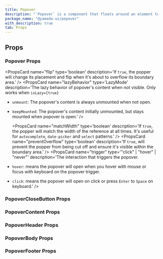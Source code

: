 ```yaml
---
title: Popover
description: "`Popover` is a component that floats around an element to display information."
package_name: "@yamada-ui/popover"
with_description: true
tab: Props
---
```


## Props

### Popover Props

<PropsCard name="animation"
type='"top" | "right" | "bottom" | "left" | "scale" | "none"'
description='The animation of the popover.' />
<PropsCard name="autoFocus"
type='boolean'
description='If `true`, focus will be transferred to the first interactive element when the popover opens.' />
<PropsCard name="boundary"
type='HTMLElement | "clippingParents" | "scrollParent"'
description='The boundary area for the popper. Used within the `preventOverflow` modifier.' />
<PropsCard name="closeDelay"
type='number'
description='The number of delay time to close.' />
<PropsCard name="closeOnBlur"
type='boolean'
description='If `true`, the popover will close when you blur out it by clicking outside or tabbing out.' />
<PropsCard name="closeOnButton"
type='boolean'
description='If `true`, display the popover close button.' />
<PropsCard name="closeOnEsc"
type='boolean'
description='If `true`, the popover will close when you hit the `Esc` key.' />
<PropsCard name="defaultIsOpen"
type='boolean'
description='If `true`, the popover will be initially opened.' />
<PropsCard name="duration"
type='number | Partial<Record<"exit" | "enter", number>>'
description='The animation duration.' />
<PropsCard name="eventListeners"
type='type ONLY_FOR_FORMAT =
  | boolean
  | { scroll?: boolean | undefined; resize?: boolean | undefined }'
description='If provided, determines whether the popper will reposition itself on `scroll`  and `resize` of the window.' />
<PropsCard name="flip"
type='boolean'
description='If `true`, the popper will change its placement and flip when it's about to overflow its boundary area.' />
<PropsCard name="gutter"
type='UIValue<number>'
description='The distance or margin between the reference and popper.
It is used internally to create an `offset` modifier.' />
<PropsCard name="initialFocusRef"
type='RefObject<{ focus(): void }>'
description='The `ref` of the element that should receive focus when the popover opens.' />
<PropsCard name="isLazy"
type='boolean'
description='If `true`, the PopoverContent rendering will be deferred until the popover is open.' />
<PropsCard name="isOpen"
type='boolean'
description='If `true`, the popover will be opened.' />
<PropsCard name="lazyBehavior"
type='LazyMode'
description='The lazy behavior of popover's content when not visible. Only works when `isLazy={true}`

- `unmount`: The popover's content is always unmounted when not open.
- `keepMounted`: The popover's content initially unmounted, but stays mounted when popover is open.' />

    <PropsCard name="matchWidth"
type='boolean'
description='If `true`, the popper will match the width of the reference at all times.
It's useful for `autocomplete`, `date-picker` and `select` patterns.' />
<PropsCard name="modifiers"
type='Partial<Modifier<string, any>>[]'
description='Array of popper.js modifiers.
Check the docs to see the list of possible modifiers you can pass.' />
<PropsCard name="offset"
type='[number, number]'
description='The main and cross-axis offset to displace popper element from its reference element.' />
<PropsCard name="onClose"
type='() => void'
description='Callback fired when the popover closes.' />
<PropsCard name="onOpen"
type='() => void'
description='Callback fired when the popover opens.' />
<PropsCard name="openDelay"
type='number'
description='The number of delay time to open.' />
<PropsCard name="placement"
type='UIValue<Placement>'
description='The placement of the popper relative to its reference.' />
<PropsCard name="preventOverflow"
type='boolean'
description='If `true`, will prevent the popper from being cut off and ensure it's visible within the boundary area.' />
<PropsCard name="restoreFocus"
type='boolean'
description='If `true`, focus will be returned to the element that triggers the popover when it closes.' />
<PropsCard name="strategy"
type='"fixed" | "absolute"'
description='The CSS positioning strategy to use.' />
<PropsCard name="trigger"
type='"click" | "hover" | "never"'
description='The interaction that triggers the popover.

- `hover`: means the popover will open when you hover with mouse or focus with keyboard on the popover trigger.
- `click`: means the popover will open on click or press `Enter` to `Space` on keyboard.' />

### PopoverCloseButton Props

<PropsCard
  name="isDisabled"
  type="boolean"
  description="If `true`, the button is disabled."
/>

### PopoverContent Props

<PropsCard name="about" type="string" />
<PropsCard name="accessKey" type="string" />
<PropsCard name="aria-activedescendant" type="string" />
<PropsCard name="aria-atomic" type="Booleanish" />
<PropsCard
  name="aria-autocomplete"
  type='"list" | "none" | "inline" | "both"'
/>
<PropsCard name="aria-braillelabel" type="string" />
<PropsCard name="aria-brailleroledescription" type="string" />
<PropsCard name="aria-busy" type="Booleanish" />
<PropsCard name="aria-checked" type='boolean | "true" | "false" | "mixed"' />
<PropsCard name="aria-colcount" type="number" />
<PropsCard name="aria-colindex" type="number" />
<PropsCard name="aria-colindextext" type="string" />
<PropsCard name="aria-colspan" type="number" />
<PropsCard name="aria-controls" type="string" />
<PropsCard
  name="aria-current"
  type='type ONLY_FOR_FORMAT =
  | boolean
  | "time"
  | "true"
  | "false"
  | "page"
  | "step"
  | "location"
  | "date"'
/>
<PropsCard name="aria-describedby" type="string" />
<PropsCard name="aria-description" type="string" />
<PropsCard name="aria-details" type="string" />
<PropsCard name="aria-disabled" type="Booleanish" />
<PropsCard
  name="aria-dropeffect"
  type='"link" | "none" | "copy" | "execute" | "move" | "popup"'
/>
<PropsCard name="aria-errormessage" type="string" />
<PropsCard name="aria-expanded" type="Booleanish" />
<PropsCard name="aria-flowto" type="string" />
<PropsCard name="aria-grabbed" type="Booleanish" />
<PropsCard
  name="aria-haspopup"
  type='type ONLY_FOR_FORMAT =
  | boolean
  | "dialog"
  | "menu"
  | "grid"
  | "true"
  | "false"
  | "listbox"
  | "tree"'
/>
<PropsCard name="aria-hidden" type="Booleanish" />
<PropsCard
  name="aria-invalid"
  type='boolean | "true" | "false" | "grammar" | "spelling"'
/>
<PropsCard name="aria-keyshortcuts" type="string" />
<PropsCard name="aria-label" type="string" />
<PropsCard name="aria-labelledby" type="string" />
<PropsCard name="aria-level" type="number" />
<PropsCard name="aria-live" type='"off" | "assertive" | "polite"' />
<PropsCard name="aria-modal" type="Booleanish" />
<PropsCard name="aria-multiline" type="Booleanish" />
<PropsCard name="aria-multiselectable" type="Booleanish" />
<PropsCard name="aria-orientation" type='"horizontal" | "vertical"' />
<PropsCard name="aria-owns" type="string" />
<PropsCard name="aria-placeholder" type="string" />
<PropsCard name="aria-posinset" type="number" />
<PropsCard name="aria-pressed" type='boolean | "true" | "false" | "mixed"' />
<PropsCard name="aria-readonly" type="Booleanish" />
<PropsCard
  name="aria-relevant"
  type='type ONLY_FOR_FORMAT =
  | "text"
  | "all"
  | "additions"
  | "additions removals"
  | "additions text"
  | "removals"
  | "removals additions"
  | "removals text"
  | "text additions"
  | "text removals"'
/>
<PropsCard name="aria-required" type="Booleanish" />
<PropsCard name="aria-roledescription" type="string" />
<PropsCard name="aria-rowcount" type="number" />
<PropsCard name="aria-rowindex" type="number" />
<PropsCard name="aria-rowindextext" type="string" />
<PropsCard name="aria-rowspan" type="number" />
<PropsCard name="aria-selected" type="Booleanish" />
<PropsCard name="aria-setsize" type="number" />
<PropsCard
  name="aria-sort"
  type='"none" | "ascending" | "descending" | "other"'
/>
<PropsCard name="aria-valuemax" type="number" />
<PropsCard name="aria-valuemin" type="number" />
<PropsCard name="aria-valuenow" type="number" />
<PropsCard name="aria-valuetext" type="string" />
<PropsCard name="autoCapitalize" type="string" />
<PropsCard name="autoCorrect" type="string" />
<PropsCard name="autoFocus" type="boolean" />
<PropsCard name="autoSave" type="string" />
<PropsCard name="className" type="string" />
<PropsCard name="content" type="string" />
<PropsCard
  name="contentEditable"
  type='"inherit" | Booleanish | "plaintext-only"'
/>
<PropsCard name="contextMenu" type="string" />
<PropsCard
  name="dangerouslySetInnerHTML"
  type="{ __html: string | TrustedHTML }"
/>
<PropsCard name="datatype" type="string" />
<PropsCard name="defaultChecked" type="boolean" />
<PropsCard name="defaultValue" type="string | number | readonly string[]" />
<PropsCard name="dir" type="string" />
<PropsCard name="draggable" type="Booleanish" />
<PropsCard name="hidden" type="boolean" />
<PropsCard name="id" type="string" />
<PropsCard name="inlist" type="any" />
<PropsCard
  name="inputMode"
  type='type ONLY_FOR_FORMAT =
  | "search"
  | "text"
  | "none"
  | "tel"
  | "url"
  | "email"
  | "numeric"
  | "decimal"'
/>
<PropsCard name="is" type="string" />
<PropsCard name="itemID" type="string" />
<PropsCard name="itemProp" type="string" />
<PropsCard name="itemRef" type="string" />
<PropsCard name="itemScope" type="boolean" />
<PropsCard name="itemType" type="string" />
<PropsCard name="lang" type="string" />
<PropsCard name="nonce" type="string" />
<PropsCard name="onAbort" type="ReactEventHandler<HTMLElement>" />
<PropsCard name="onAbortCapture" type="ReactEventHandler<HTMLElement>" />
<PropsCard name="onAnimationEnd" type="AnimationEventHandler<HTMLElement>" />
<PropsCard
  name="onAnimationEndCapture"
  type="AnimationEventHandler<HTMLElement>"
/>
<PropsCard
  name="onAnimationIteration"
  type="AnimationEventHandler<HTMLElement>"
/>
<PropsCard
  name="onAnimationIterationCapture"
  type="AnimationEventHandler<HTMLElement>"
/>
<PropsCard
  name="onAnimationStartCapture"
  type="AnimationEventHandler<HTMLElement>"
/>
<PropsCard name="onAuxClick" type="MouseEventHandler<HTMLElement>" />
<PropsCard name="onAuxClickCapture" type="MouseEventHandler<HTMLElement>" />
<PropsCard name="onBeforeInput" type="FormEventHandler<HTMLElement>" />
<PropsCard name="onBeforeInputCapture" type="FormEventHandler<HTMLElement>" />
<PropsCard name="onBlur" type="FocusEventHandler<HTMLElement>" />
<PropsCard name="onBlurCapture" type="FocusEventHandler<HTMLElement>" />
<PropsCard name="onCanPlay" type="ReactEventHandler<HTMLElement>" />
<PropsCard name="onCanPlayCapture" type="ReactEventHandler<HTMLElement>" />
<PropsCard name="onCanPlayThrough" type="ReactEventHandler<HTMLElement>" />
<PropsCard
  name="onCanPlayThroughCapture"
  type="ReactEventHandler<HTMLElement>"
/>
<PropsCard name="onChange" type="FormEventHandler<HTMLElement>" />
<PropsCard name="onChangeCapture" type="FormEventHandler<HTMLElement>" />
<PropsCard name="onClick" type="MouseEventHandler<HTMLElement>" />
<PropsCard name="onClickCapture" type="MouseEventHandler<HTMLElement>" />
<PropsCard
  name="onCompositionEnd"
  type="CompositionEventHandler<HTMLElement>"
/>
<PropsCard
  name="onCompositionEndCapture"
  type="CompositionEventHandler<HTMLElement>"
/>
<PropsCard
  name="onCompositionStart"
  type="CompositionEventHandler<HTMLElement>"
/>
<PropsCard
  name="onCompositionStartCapture"
  type="CompositionEventHandler<HTMLElement>"
/>
<PropsCard
  name="onCompositionUpdate"
  type="CompositionEventHandler<HTMLElement>"
/>
<PropsCard
  name="onCompositionUpdateCapture"
  type="CompositionEventHandler<HTMLElement>"
/>
<PropsCard name="onContextMenu" type="MouseEventHandler<HTMLElement>" />
<PropsCard name="onContextMenuCapture" type="MouseEventHandler<HTMLElement>" />
<PropsCard name="onCopy" type="ClipboardEventHandler<HTMLElement>" />
<PropsCard name="onCopyCapture" type="ClipboardEventHandler<HTMLElement>" />
<PropsCard name="onCut" type="ClipboardEventHandler<HTMLElement>" />
<PropsCard name="onCutCapture" type="ClipboardEventHandler<HTMLElement>" />
<PropsCard name="onDoubleClick" type="MouseEventHandler<HTMLElement>" />
<PropsCard name="onDoubleClickCapture" type="MouseEventHandler<HTMLElement>" />
<PropsCard name="onDragCapture" type="DragEventHandler<HTMLElement>" />
<PropsCard name="onDragEndCapture" type="DragEventHandler<HTMLElement>" />
<PropsCard name="onDragEnter" type="DragEventHandler<HTMLElement>" />
<PropsCard name="onDragEnterCapture" type="DragEventHandler<HTMLElement>" />
<PropsCard name="onDragExit" type="DragEventHandler<HTMLElement>" />
<PropsCard name="onDragExitCapture" type="DragEventHandler<HTMLElement>" />
<PropsCard name="onDragLeave" type="DragEventHandler<HTMLElement>" />
<PropsCard name="onDragLeaveCapture" type="DragEventHandler<HTMLElement>" />
<PropsCard name="onDragOver" type="DragEventHandler<HTMLElement>" />
<PropsCard name="onDragOverCapture" type="DragEventHandler<HTMLElement>" />
<PropsCard name="onDragStartCapture" type="DragEventHandler<HTMLElement>" />
<PropsCard name="onDrop" type="DragEventHandler<HTMLElement>" />
<PropsCard name="onDropCapture" type="DragEventHandler<HTMLElement>" />
<PropsCard name="onDurationChange" type="ReactEventHandler<HTMLElement>" />
<PropsCard
  name="onDurationChangeCapture"
  type="ReactEventHandler<HTMLElement>"
/>
<PropsCard name="onEmptied" type="ReactEventHandler<HTMLElement>" />
<PropsCard name="onEmptiedCapture" type="ReactEventHandler<HTMLElement>" />
<PropsCard name="onEncrypted" type="ReactEventHandler<HTMLElement>" />
<PropsCard name="onEncryptedCapture" type="ReactEventHandler<HTMLElement>" />
<PropsCard name="onEnded" type="ReactEventHandler<HTMLElement>" />
<PropsCard name="onEndedCapture" type="ReactEventHandler<HTMLElement>" />
<PropsCard name="onError" type="ReactEventHandler<HTMLElement>" />
<PropsCard name="onErrorCapture" type="ReactEventHandler<HTMLElement>" />
<PropsCard name="onFocus" type="FocusEventHandler<HTMLElement>" />
<PropsCard name="onFocusCapture" type="FocusEventHandler<HTMLElement>" />
<PropsCard name="onGotPointerCapture" type="PointerEventHandler<HTMLElement>" />
<PropsCard
  name="onGotPointerCaptureCapture"
  type="PointerEventHandler<HTMLElement>"
/>
<PropsCard name="onInput" type="FormEventHandler<HTMLElement>" />
<PropsCard name="onInputCapture" type="FormEventHandler<HTMLElement>" />
<PropsCard name="onInvalid" type="FormEventHandler<HTMLElement>" />
<PropsCard name="onInvalidCapture" type="FormEventHandler<HTMLElement>" />
<PropsCard name="onKeyDown" type="KeyboardEventHandler<HTMLElement>" />
<PropsCard name="onKeyDownCapture" type="KeyboardEventHandler<HTMLElement>" />
<PropsCard name="onKeyPress" type="KeyboardEventHandler<HTMLElement>" />
<PropsCard name="onKeyPressCapture" type="KeyboardEventHandler<HTMLElement>" />
<PropsCard name="onKeyUp" type="KeyboardEventHandler<HTMLElement>" />
<PropsCard name="onKeyUpCapture" type="KeyboardEventHandler<HTMLElement>" />
<PropsCard name="onLoad" type="ReactEventHandler<HTMLElement>" />
<PropsCard name="onLoadCapture" type="ReactEventHandler<HTMLElement>" />
<PropsCard name="onLoadedData" type="ReactEventHandler<HTMLElement>" />
<PropsCard name="onLoadedDataCapture" type="ReactEventHandler<HTMLElement>" />
<PropsCard name="onLoadedMetadata" type="ReactEventHandler<HTMLElement>" />
<PropsCard
  name="onLoadedMetadataCapture"
  type="ReactEventHandler<HTMLElement>"
/>
<PropsCard name="onLoadStart" type="ReactEventHandler<HTMLElement>" />
<PropsCard name="onLoadStartCapture" type="ReactEventHandler<HTMLElement>" />
<PropsCard
  name="onLostPointerCapture"
  type="PointerEventHandler<HTMLElement>"
/>
<PropsCard
  name="onLostPointerCaptureCapture"
  type="PointerEventHandler<HTMLElement>"
/>
<PropsCard name="onMouseDown" type="MouseEventHandler<HTMLElement>" />
<PropsCard name="onMouseDownCapture" type="MouseEventHandler<HTMLElement>" />
<PropsCard name="onMouseEnter" type="MouseEventHandler<HTMLElement>" />
<PropsCard name="onMouseLeave" type="MouseEventHandler<HTMLElement>" />
<PropsCard name="onMouseMove" type="MouseEventHandler<HTMLElement>" />
<PropsCard name="onMouseMoveCapture" type="MouseEventHandler<HTMLElement>" />
<PropsCard name="onMouseOut" type="MouseEventHandler<HTMLElement>" />
<PropsCard name="onMouseOutCapture" type="MouseEventHandler<HTMLElement>" />
<PropsCard name="onMouseOver" type="MouseEventHandler<HTMLElement>" />
<PropsCard name="onMouseOverCapture" type="MouseEventHandler<HTMLElement>" />
<PropsCard name="onMouseUp" type="MouseEventHandler<HTMLElement>" />
<PropsCard name="onMouseUpCapture" type="MouseEventHandler<HTMLElement>" />
<PropsCard name="onPaste" type="ClipboardEventHandler<HTMLElement>" />
<PropsCard name="onPasteCapture" type="ClipboardEventHandler<HTMLElement>" />
<PropsCard name="onPause" type="ReactEventHandler<HTMLElement>" />
<PropsCard name="onPauseCapture" type="ReactEventHandler<HTMLElement>" />
<PropsCard name="onPlay" type="ReactEventHandler<HTMLElement>" />
<PropsCard name="onPlayCapture" type="ReactEventHandler<HTMLElement>" />
<PropsCard name="onPlaying" type="ReactEventHandler<HTMLElement>" />
<PropsCard name="onPlayingCapture" type="ReactEventHandler<HTMLElement>" />
<PropsCard name="onPointerCancel" type="PointerEventHandler<HTMLElement>" />
<PropsCard
  name="onPointerCancelCapture"
  type="PointerEventHandler<HTMLElement>"
/>
<PropsCard name="onPointerDown" type="PointerEventHandler<HTMLElement>" />
<PropsCard
  name="onPointerDownCapture"
  type="PointerEventHandler<HTMLElement>"
/>
<PropsCard name="onPointerEnter" type="PointerEventHandler<HTMLElement>" />
<PropsCard
  name="onPointerEnterCapture"
  type="PointerEventHandler<HTMLElement>"
/>
<PropsCard name="onPointerLeave" type="PointerEventHandler<HTMLElement>" />
<PropsCard
  name="onPointerLeaveCapture"
  type="PointerEventHandler<HTMLElement>"
/>
<PropsCard name="onPointerMove" type="PointerEventHandler<HTMLElement>" />
<PropsCard
  name="onPointerMoveCapture"
  type="PointerEventHandler<HTMLElement>"
/>
<PropsCard name="onPointerOut" type="PointerEventHandler<HTMLElement>" />
<PropsCard name="onPointerOutCapture" type="PointerEventHandler<HTMLElement>" />
<PropsCard name="onPointerOver" type="PointerEventHandler<HTMLElement>" />
<PropsCard
  name="onPointerOverCapture"
  type="PointerEventHandler<HTMLElement>"
/>
<PropsCard name="onPointerUp" type="PointerEventHandler<HTMLElement>" />
<PropsCard name="onPointerUpCapture" type="PointerEventHandler<HTMLElement>" />
<PropsCard name="onProgress" type="ReactEventHandler<HTMLElement>" />
<PropsCard name="onProgressCapture" type="ReactEventHandler<HTMLElement>" />
<PropsCard name="onRateChange" type="ReactEventHandler<HTMLElement>" />
<PropsCard name="onRateChangeCapture" type="ReactEventHandler<HTMLElement>" />
<PropsCard name="onReset" type="FormEventHandler<HTMLElement>" />
<PropsCard name="onResetCapture" type="FormEventHandler<HTMLElement>" />
<PropsCard name="onResize" type="ReactEventHandler<HTMLElement>" />
<PropsCard name="onResizeCapture" type="ReactEventHandler<HTMLElement>" />
<PropsCard name="onScroll" type="UIEventHandler<HTMLElement>" />
<PropsCard name="onScrollCapture" type="UIEventHandler<HTMLElement>" />
<PropsCard name="onSeeked" type="ReactEventHandler<HTMLElement>" />
<PropsCard name="onSeekedCapture" type="ReactEventHandler<HTMLElement>" />
<PropsCard name="onSeeking" type="ReactEventHandler<HTMLElement>" />
<PropsCard name="onSeekingCapture" type="ReactEventHandler<HTMLElement>" />
<PropsCard name="onSelect" type="ReactEventHandler<HTMLElement>" />
<PropsCard name="onSelectCapture" type="ReactEventHandler<HTMLElement>" />
<PropsCard name="onStalled" type="ReactEventHandler<HTMLElement>" />
<PropsCard name="onStalledCapture" type="ReactEventHandler<HTMLElement>" />
<PropsCard name="onSubmit" type="FormEventHandler<HTMLElement>" />
<PropsCard name="onSubmitCapture" type="FormEventHandler<HTMLElement>" />
<PropsCard name="onSuspend" type="ReactEventHandler<HTMLElement>" />
<PropsCard name="onSuspendCapture" type="ReactEventHandler<HTMLElement>" />
<PropsCard name="onTimeUpdate" type="ReactEventHandler<HTMLElement>" />
<PropsCard name="onTimeUpdateCapture" type="ReactEventHandler<HTMLElement>" />
<PropsCard name="onTouchCancel" type="TouchEventHandler<HTMLElement>" />
<PropsCard name="onTouchCancelCapture" type="TouchEventHandler<HTMLElement>" />
<PropsCard name="onTouchEnd" type="TouchEventHandler<HTMLElement>" />
<PropsCard name="onTouchEndCapture" type="TouchEventHandler<HTMLElement>" />
<PropsCard name="onTouchMove" type="TouchEventHandler<HTMLElement>" />
<PropsCard name="onTouchMoveCapture" type="TouchEventHandler<HTMLElement>" />
<PropsCard name="onTouchStart" type="TouchEventHandler<HTMLElement>" />
<PropsCard name="onTouchStartCapture" type="TouchEventHandler<HTMLElement>" />
<PropsCard name="onTransitionEnd" type="TransitionEventHandler<HTMLElement>" />
<PropsCard
  name="onTransitionEndCapture"
  type="TransitionEventHandler<HTMLElement>"
/>
<PropsCard name="onVolumeChange" type="ReactEventHandler<HTMLElement>" />
<PropsCard name="onVolumeChangeCapture" type="ReactEventHandler<HTMLElement>" />
<PropsCard name="onWaiting" type="ReactEventHandler<HTMLElement>" />
<PropsCard name="onWaitingCapture" type="ReactEventHandler<HTMLElement>" />
<PropsCard name="onWheel" type="WheelEventHandler<HTMLElement>" />
<PropsCard name="onWheelCapture" type="WheelEventHandler<HTMLElement>" />
<PropsCard name="placeholder" type="string" />
<PropsCard name="prefix" type="string" />
<PropsCard name="property" type="string" />
<PropsCard name="radioGroup" type="string" />
<PropsCard name="rel" type="string" />
<PropsCard name="resource" type="string" />
<PropsCard name="results" type="number" />
<PropsCard name="rev" type="string" />
<PropsCard name="role" type="AriaRole" />
<PropsCard name="security" type="string" />
<PropsCard name="slot" type="string" />
<PropsCard name="spellCheck" type="Booleanish" />
<PropsCard name="suppressContentEditableWarning" type="boolean" />
<PropsCard name="suppressHydrationWarning" type="boolean" />
<PropsCard name="tabIndex" type="number" />
<PropsCard name="title" type="string" />
<PropsCard name="translate" type='"yes" | "no"' />
<PropsCard name="typeof" type="string" />
<PropsCard name="unselectable" type='"on" | "off"' />
<PropsCard name="vocab" type="string" />

### PopoverHeader Props

### PopoverBody Props

### PopoverFooter Props
